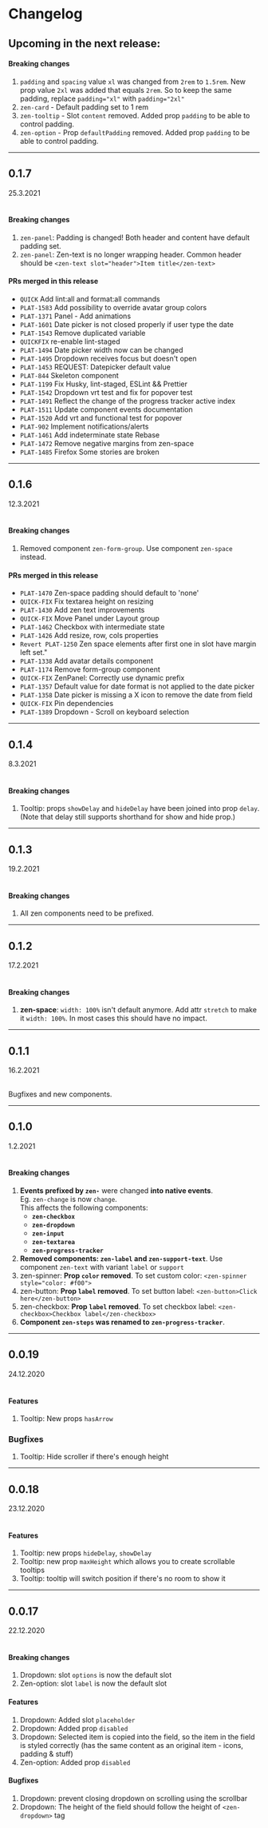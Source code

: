 <Meta title="Changelog" />

# Changelog

## Upcoming in the next release:

#### Breaking changes

1. `padding` and `spacing` value `xl` was changed from `2rem` to `1.5rem`. New prop value `2xl` was added that equals `2rem`. So to keep the same padding, replace `padding="xl"` with `padding="2xl"`
1. `zen-card` - Default padding set to 1 rem
1. `zen-tooltip` - Slot `content` removed. Added prop `padding` to be able to control padding.
1. `zen-option` - Prop `defaultPadding` removed. Added prop `padding` to be able to control padding.

---

## 0.1.7

25.3.2021<br/><br/>

#### Breaking changes

1. `zen-panel`: Padding is changed! Both header and content have default padding set.
1. `zen-panel`: Zen-text is no longer wrapping header. Common header should be `<zen-text slot="header">Item title</zen-text>`

#### PRs merged in this release

- `QUICK` Add lint:all and format:all commands
- `PLAT-1583` Add possibility to override avatar group colors
- `PLAT-1371` Panel - Add animations
- `PLAT-1601` Date picker is not closed properly if user type the date
- `PLAT-1543` Remove duplicated variable
- `QUICKFIX` re-enable lint-staged
- `PLAT-1494` Date picker width now can be changed
- `PLAT-1495` Dropdown receives focus but doesn't open
- `PLAT-1453` REQUEST: Datepicker default value
- `PLAT-844` Skeleton component
- `PLAT-1199` Fix Husky, lint-staged, ESLint && Prettier
- `PLAT-1542` Dropdown vrt test and fix for popover test
- `PLAT-1491` Reflect the change of the progress tracker active index
- `PLAT-1511` Update component events documentation
- `PLAT-1520` Add vrt and functional test for popover
- `PLAT-902` Implement notifications/alerts
- `PLAT-1461` Add indeterminate state Rebase
- `PLAT-1472` Remove negative margins from zen-space
- `PLAT-1485` Firefox Some stories are broken

---

## 0.1.6

12.3.2021<br/><br/>

#### Breaking changes

1. Removed component `zen-form-group`. Use component `zen-space` instead.

#### PRs merged in this release

- `PLAT-1470` Zen-space padding should default to 'none'
- `QUICK-FIX` Fix textarea height on resizing
- `PLAT-1430` Add zen text improvements
- `QUICK-FIX` Move Panel under Layout group
- `PLAT-1462` Checkbox with intermediate state
- `PLAT-1426` Add resize, row, cols properties
- `Revert PLAT-1250` Zen space elements after first one in slot have margin left set."
- `PLAT-1338` Add avatar details component
- `PLAT-1174` Remove form-group component
- `QUICK-FIX` ZenPanel: Correctly use dynamic prefix
- `PLAT-1357` Default value for date format is not applied to the date picker
- `PLAT-1358` Date picker is missing a X icon to remove the date from field
- `QUICK-FIX` Pin dependencies
- `PLAT-1389` Dropdown - Scroll on keyboard selection

---

## 0.1.4

8.3.2021<br/><br/>

#### Breaking changes

1. Tooltip: props `showDelay` and `hideDelay` have been joined into prop `delay`. (Note that delay still supports shorthand for show and hide prop.)

---

## 0.1.3

19.2.2021<br/><br/>

#### Breaking changes

1. All zen components need to be prefixed.

---

## 0.1.2

17.2.2021<br/><br/>

#### Breaking changes

1. **zen-space**: `width: 100%` isn't default anymore. Add attr `stretch` to make it `width: 100%`. In most cases this should have no impact.

---

## 0.1.1

16.2.2021<br/><br/>

Bugfixes and new components.

---

## 0.1.0

1.2.2021<br/><br/>

#### Breaking changes

1. **Events prefixed by `zen-`** were changed **into native events**.<br/>Eg. `zen-change` is now `change`.<br/>This affects the following components:
   - **`zen-checkbox`**
   - **`zen-dropdown`**
   - **`zen-input`**
   - **`zen-textarea`**
   - **`zen-progress-tracker`**
1. **Removed components: `zen-label` and `zen-support-text`**. Use component `zen-text` with variant `label` or `support`
1. zen-spinner: **Prop `color` removed**. To set custom color: `<zen-spinner style="color: #f00">`
1. zen-button: **Prop `label` removed**. To set button label: `<zen-button>Click here</zen-button>`
1. zen-checkbox: **Prop `label` removed**. To set checkbox label: `<zen-checkbox>Checkbox label</zen-checkbox>`
1. **Component `zen-steps` was renamed to `zen-progress-tracker`**.

---

## 0.0.19

24.12.2020<br/><br/>

#### Features

1. Tooltip: New props `hasArrow`

### Bugfixes

1. Tooltip: Hide scroller if there's enough height

---

## 0.0.18

23.12.2020<br/><br/>

#### Features

1. Tooltip: new props `hideDelay`, `showDelay`
1. Tooltip: new prop `maxHeight` which allows you to create scrollable tooltips
1. Tooltip: tooltip will switch position if there's no room to show it

---

## 0.0.17

22.12.2020<br/><br/>

#### Breaking changes

1. Dropdown: slot `options` is now the default slot
1. Zen-option: slot `label` is now the default slot

#### Features

1. Dropdown: Added slot `placeholder`
1. Dropdown: Added prop `disabled`
1. Dropdown: Selected item is copied into the field, so the item in the field is styled correctly (has the same content as an original item - icons, padding & stuff)
1. Zen-option: Added prop `disabled`

#### Bugfixes

1. Dropdown: prevent closing dropdown on scrolling using the scrollbar
1. Dropdown: The height of the field should follow the height of `<zen-dropdown>` tag
